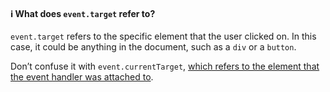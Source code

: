 #### ℹ️ What does `event.target` refer to?

`event.target` refers to the specific element that the user clicked on. In this case, it could be anything in the document, such as a `div`
or a `button`.

Don’t confuse it with `event.currentTarget`, [which refers to the element that the event handler was attached to](https://developer.mozilla.org/en-US/docs/Web/API/Event/currentTarget).
